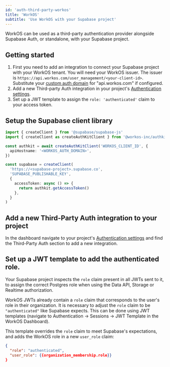 ```yaml
---
id: 'auth-third-party-workos'
title: 'WorkOS'
subtitle: 'Use WorkOS with your Supabase project'
---
```


WorkOS can be used as a third-party authentication provider alongside Supabase Auth, or standalone, with your Supabase project.

## Getting started

1. First you need to add an integration to connect your Supabase project with your WorkOS tenant. You will need your WorkOS issuer. The issuer is `https://api.workos.com/user_management/<your-client-id>`. Substitute your [custom auth domain](https://workos.com/docs/custom-domains/auth-api) for "api.workos.com" if configured.
2. Add a new Third-party Auth integration in your project's [Authentication settings](/dashboard/project/_/settings/auth).
3. Set up a JWT template to assign the `role: 'authenticated'` claim to your access token.

## Setup the Supabase client library

<Tabs type="underlined" queryGroup="language">

<TabPanel id="ts" label="TypeScript">

```typescript
import { createClient } from '@supabase/supabase-js'
import { createClient as createAuthKitClient } from '@workos-inc/authkit-js'

const authkit = await createAuthKitClient('WORKOS_CLIENT_ID', {
  apiHostname: '<WORKOS_AUTH_DOMAIN>',
})

const supabase = createClient(
  'https://<supabase-project>.supabase.co',
  'SUPABASE_PUBLISHABLE_KEY',
  {
    accessToken: async () => {
      return authkit.getAccessToken()
    },
  }
)
```

</TabPanel>

</Tabs>

## Add a new Third-Party Auth integration to your project

In the dashboard navigate to your project's [Authentication settings](/dashboard/project/_/settings/auth) and find the Third-Party Auth section to add a new integration.

## Set up a JWT template to add the authenticated role.

Your Supabase project inspects the `role` claim present in all JWTs sent to it, to assign the correct Postgres role when using the Data API, Storage or Realtime authorization.

WorkOS JWTs already contain a `role` claim that corresponds to the user's role in their organization. It is necessary to adjust the `role` claim to be `"authenticated"` like Supabase expects. This can be done using JWT templates (navigate to Authentication -> Sessions -> JWT Template in the WorkOS Dashboard).

This template overrides the `role` claim to meet Supabase's expectations, and adds the WorkOS role in a new `user_role` claim:

```json
{
  "role": "authenticated",
  "user_role": {{organization_membership.role}}
}
```
